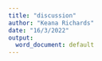 ```yaml
---
title: "discussion"
author: "Keana Richards"
date: "16/3/2022"
output:
  word_document: default
---
```


